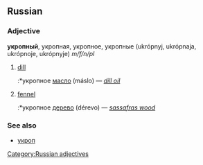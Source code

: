 ==Russian==
===Adjective===
'''укропный''', укропная, укропное, укропные (ukrópnyj, ukrópnaja, ukrópnoje, ukrópnyje) ''m/f/n/pl''

#[[dill]]
#:*укропное [[масло]] (máslo) — ''[[dill oil]]''
#[[fennel]]
#:*укропное [[дерево]] (dérevo) — ''[[sassafras wood]]''

===See also===
*[[укроп]]

[[Category:Russian adjectives]]